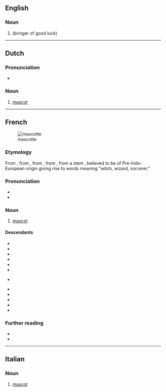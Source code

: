 ==English==

===Noun===
{{en-noun}}

# {{archaic form of|en|mascot}} (bringer of good luck)

----

==Dutch==

===Pronunciation===
* {{audio|nl|Nl-mascotte.ogg|Audio}}

===Noun===
{{nl-noun|f|g2=m|-s|mascotje|dim2=mascottetje}}

# [[mascot]]

----

==French==
[[File:Tux.svg|thumb|mascotte]]

===Etymology===
From {{bor|fr|prv|mascoto}}, from {{m|oc|masco||witch}}, from {{der|fr|pro|masca}}, from {{der|fr|ML.|masca}}, from a stem {{m|und|*maska}}, {{m|und|*mask-||black}} believed to be of Pre-Indo-European origin giving rise to words meaning "witch, wizard, sorcerer."

===Pronunciation===
* {{fr-IPA}}
* {{audio|fr|LL-Q150 (fra)-DSwissK-mascotte.wav|Audio}}

===Noun===
{{fr-noun|f}}

# [[mascot]] {{gloss|something used to symbolize a sports team or other group}}

====Descendants====
{{top2}}
* {{desc|ca|mascota|bor=1}}
* {{desc|cs|maskot|bor=1}}
* {{desc|nl|mascotte|bor=1}}
* {{desc|en|mascot|bor=1}}
* {{desc|it|mascotte|bor=1}}
* {{desc|gl|mascota|bor=1}}
* {{desc|no|-||bor=1}} {{l|nb|maskot}}
* {{desc|pl|maskotka|bor=1}}
* {{desc|pt|mascote|bor=1}}
* {{desc|es|mascota|bor=1}}
* {{desc|sv|maskot|bor=1}}
* {{desc|tr|maskot|bor=1}}
{{bottom}}

===Further reading===
* {{R:TLFi}}
* {{pedia|lang=fr}}

----

==Italian==

===Noun===
{{it-noun|f|#}}

# [[mascot]]